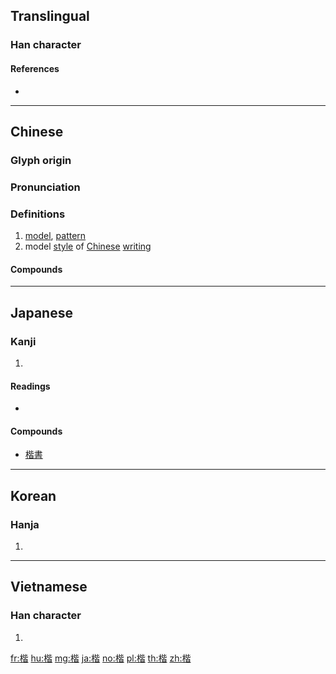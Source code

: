 ==Translingual==

===Han character===
{{Han char|rn=75|rad=木|as=09|sn=13|four=41961|canj=DPPA|ids=⿰木皆}}

====References====
* {{Han ref|kx=0542.050|dkj=15185|dj=0930.010|hdz=21246.130|uh=6977|ud=26999|bh=B7A2|bd=47010}}

----

==Chinese==
{{zh-forms}}

===Glyph origin===
{{Han etym}}

===Pronunciation===
{{zh-pron
|m=kǎi,jiē
|c=kaai2,gaai1
|mc=y
|oc=y
|cat=n
}}

===Definitions===
{{zh-hanzi}}

# [[model]], [[pattern]]
# model [[style]] of [[Chinese]] [[writing]]

====Compounds====
{{zh-der|一代楷模|大楷|奉為楷模|小楷|工楷|恭楷|梁楷|楷則|楷式|楷書|楷模|楷法|楷隸|楷體|模楷|正楷|蠅頭小楷}}

----

==Japanese==

===Kanji===
{{ja-kanji|grade=|rs=木09}}

# {{defn|lang=ja|sort=木09}}

====Readings====
* {{ja-readings|on=[[かい]] (kai)|kun=[[かた]] (kata), [[のっとる]] (nottoru), [[ただしい]] (tadashii)}}

====Compounds====
* [[楷書]]

----

==Korean==

===Hanja===
{{ko-hanja|hangeul=해|eumhun=|rv=hae|mr=hae|y=hay}}

# {{defn|lang=ko|sort=木09}}

----

==Vietnamese==

===Han character===
{{vi-readings|rs=木09| hanviet = [[giai]], [[khai]]}}

# {{defn|lang=vi|sort=木09}}

[[fr:楷]]
[[hu:楷]]
[[mg:楷]]
[[ja:楷]]
[[no:楷]]
[[pl:楷]]
[[th:楷]]
[[zh:楷]]